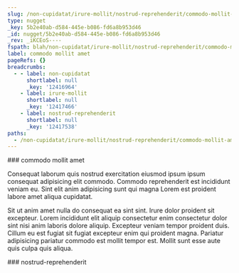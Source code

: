 ```yaml
---
slug: /non-cupidatat/irure-mollit/nostrud-reprehenderit/commodo-mollit-amet
type: nugget
_key: 5b2e40ab-d584-445e-b086-fd6a8b953d46
_id: nugget/5b2e40ab-d584-445e-b086-fd6a8b953d46
_rev: _iKCEoS----
fspath: blah/non-cupidatat/irure-mollit/nostrud-reprehenderit/commodo-mollit-amet.md
label: commodo mollit amet
pageRefs: {}
breadcrumbs:
  - - label: non-cupidatat
      shortlabel: null
      _key: '12416964'
    - label: irure-mollit
      shortlabel: null
      _key: '12417466'
    - label: nostrud-reprehenderit
      shortlabel: null
      _key: '12417538'
paths:
  - /non-cupidatat/irure-mollit/nostrud-reprehenderit/commodo-mollit-amet
---
```


<NuggetArea>
<Nugget slug="/non-cupidatat/irure-mollit/nostrud-reprehenderit/commodo-mollit-amet" type="nugget" _key="5b2e40ab-d584-445e-b086-fd6a8b953d46" _id="nugget/5b2e40ab-d584-445e-b086-fd6a8b953d46" _rev="_iKCEoS----" fspath="blah/non-cupidatat/irure-mollit/nostrud-reprehenderit/commodo-mollit-amet.md" label="commodo mollit amet" paths="/non-cupidatat/irure-mollit/nostrud-reprehenderit/commodo-mollit-amet">
<NuggetBody>
### commodo mollit amet

Consequat laborum quis nostrud exercitation eiusmod ipsum ipsum consequat adipisicing elit commodo. Commodo reprehenderit est incididunt veniam eu. Sint elit anim adipisicing sunt qui magna Lorem est proident labore amet aliqua cupidatat.

Sit ut anim amet nulla do consequat ea sint sint. Irure dolor proident sit excepteur. Lorem incididunt elit aliquip consectetur enim consectetur dolor sint nisi anim laboris dolore aliquip. Excepteur veniam tempor proident duis. Cillum eu est fugiat sit fugiat excepteur enim qui proident magna. Pariatur adipisicing pariatur commodo est mollit tempor est. Mollit sunt esse aute quis culpa quis aliqua.

</NuggetBody>
<Breadcrumbs>
<Crumbs>
<Crumb _key="12416964" label="non-cupidatat" /><Crumb _key="12417466" label="irure-mollit" /><Crumb _key="12417538" label="nostrud-reprehenderit" />
</Crumbs>
</Breadcrumbs>
</Nugget>

<NuggetsInbound>
</NuggetsInbound>
<NuggetsOutbound>
</NuggetsOutbound>
</NuggetArea>
<PassagesInbound>
<Passage direction="inbound" type="passage" _key="12417538" _id="passage/12417538" _rev="_iKCEoR6--A" label="nostrud-reprehenderit" passage="nostrud-reprehenderit" fspath="blah/non-cupidatat/irure-mollit/nostrud-reprehenderit" paths="/non-cupidatat/irure-mollit/nostrud-reprehenderit" slug="/non-cupidatat/irure-mollit/nostrud-reprehenderit">
<NuggetBody>
### nostrud-reprehenderit

</NuggetBody>
<Breadcrumbs>
<Crumbs>
<Crumb _key="12416964" label="non-cupidatat" /><Crumb _key="12417466" label="irure-mollit" />
</Crumbs>
</Breadcrumbs>
</Passage>

</PassagesInbound>
<PassagesOutbound>
</PassagesOutbound>